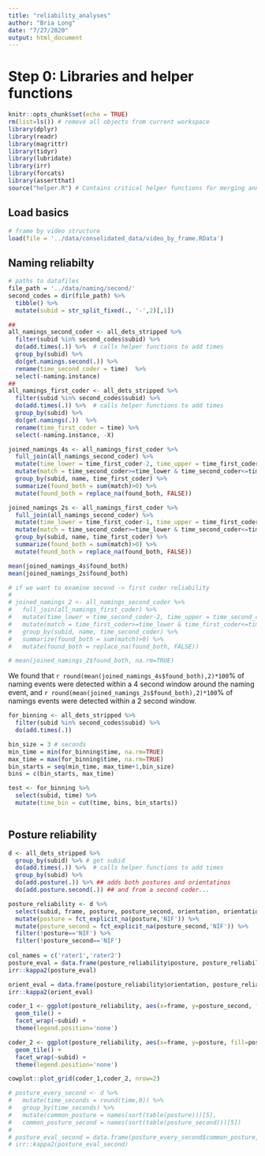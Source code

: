 ```yaml
---
title: "reliability_analyses"
author: "Bria Long"
date: "7/27/2020"
output: html_document
---
```



# Step 0: Libraries and helper functions
```r
knitr::opts_chunk$set(echo = TRUE)
rm(list=ls()) # remove all objects from current workspace
library(dplyr)
library(readr)
library(magrittr)
library(tidyr)
library(lubridate)
library(irr)
library(forcats)
library(assertthat)
source("helper.R") # Contains critical helper functions for merging annotations
```

## Load basics
```r
# frame by video structure
load(file = '../data/consolidated_data/video_by_frame.RData')
```

## Naming reliabilty
```r
# paths to datafiles
file_path = '../data/naming/second/'
second_codes = dir(file_path) %>%
  tibble() %>%
  mutate(subid = str_split_fixed(., '-',2)[,1])

##
all_namings_second_coder <- all_dets_stripped %>%
  filter(subid %in% second_codes$subid) %>%
  do(add.times(.)) %>%  # calls helper functions to add times
  group_by(subid) %>%
  do(get.namings.second(.)) %>%
  rename(time_second_coder = time)  %>%
  select(-naming.instance) 
##
all_namings_first_coder <- all_dets_stripped %>%
  filter(subid %in% second_codes$subid) %>%
  do(add.times(.)) %>%  # calls helper functions to add times
  group_by(subid) %>%
  do(get.namings(.))  %>%
  rename(time_first_coder = time) %>%
  select(-naming.instance, -X) 

joined_namings_4s <- all_namings_first_coder %>%
  full_join(all_namings_second_coder) %>%
  mutate(time_lower = time_first_coder-2, time_upper = time_first_coder+2) %>%
  mutate(match = time_second_coder>=time_lower & time_second_coder<=time_upper) %>%
  group_by(subid, name, time_first_coder) %>%
  summarize(found_both = sum(match)>0) %>% 
  mutate(found_both = replace_na(found_both, FALSE))

joined_namings_2s <- all_namings_first_coder %>%
  full_join(all_namings_second_coder) %>%
  mutate(time_lower = time_first_coder-1, time_upper = time_first_coder+1) %>%
  mutate(match = time_second_coder>=time_lower & time_second_coder<=time_upper) %>%
  group_by(subid, name, time_first_coder) %>%
  summarize(found_both = sum(match)>0) %>% 
  mutate(found_both = replace_na(found_both, FALSE))

mean(joined_namings_4s$found_both)
mean(joined_namings_2s$found_both)

# if we want to examine second -> first coder reliability
#
# joined_namings_2 <- all_namings_second_coder %>%
#   full_join(all_namings_first_coder) %>%
#   mutate(time_lower = time_second_coder-2, time_upper = time_second_coder+2) %>%
#   mutate(match = time_first_coder>=time_lower & time_first_coder<=time_upper) %>%
#   group_by(subid, name, time_second_coder) %>%
#   summarize(found_both = sum(match)>0) %>%
#   mutate(found_both = replace_na(found_both, FALSE))

# mean(joined_namings_2$found_both, na.rm=TRUE)

```
We found that `r round(mean(joined_namings_4s$found_both),2)*100`% of naming events were detected within a 4 second window around the naming event, and `r round(mean(joined_namings_2s$found_both),2)*100`% of namings events were detected within a 2 second window.



```r
for_binning <- all_dets_stripped %>%
  filter(subid %in% second_codes$subid) %>%
  do(add.times(.))

bin_size = 3 # seconds
min_time = min(for_binning$time, na.rm=TRUE)
max_time = max(for_binning$time, na.rm=TRUE)
bin_starts = seq(min_time, max_time+1,bin_size)
bins = c(bin_starts, max_time)

test <- for_binning %>%
  select(subid, time) %>%
  mutate(time_bin = cut(time, bins, bin_starts))
  
```

## Posture reliability
```r

d <- all_dets_stripped %>%
  group_by(subid) %>% # get subid
  do(add.times(.)) %>%  # calls helper functions to add times
  group_by(subid) %>%
  do(add.posture(.)) %>% ## adds both postures and orientatinos
  do(add.posture.second(.)) ## and from a second coder...
```


```r
posture_reliability <- d %>%
  select(subid, frame, posture, posture_second, orientation, orientation_second) %>%
  mutate(posture = fct_explicit_na(posture,'NIF')) %>%
  mutate(posture_second = fct_explicit_na(posture_second,'NIF')) %>%
  filter(!posture=='NIF') %>%
  filter(!posture_second=='NIF')
  
col_names = c('rater1','rater2')
posture_eval = data.frame(posture_reliability$posture, posture_reliability$posture_second)
irr::kappa2(posture_eval)

orient_eval = data.frame(posture_reliability$orientation, posture_reliability$orientation_second)
irr::kappa2(orient_eval)


```


```r
coder_1 <- ggplot(posture_reliability, aes(x=frame, y=posture_second, fill=posture_second)) +
  geom_tile() +
  facet_wrap(~subid) + 
  theme(legend.position='none')

coder_2 <- ggplot(posture_reliability, aes(x=frame, y=posture, fill=posture)) +
  geom_tile() +
  facet_wrap(~subid) + 
  theme(legend.position='none')

cowplot::plot_grid(coder_1,coder_2, nrow=2)
```

```r
# posture_every_second <- d %>%
#   mutate(time_seconds = round(time,0)) %>%
#   group_by(time_seconds) %>%
#   mutate(common_posture = names(sort(table(posture)))[5],
#   common_posture_second = names(sort(table(posture_second)))[5])
# 
# posture_eval_second = data.frame(posture_every_second$common_posture, posture_every_second$common_posture_second)
# irr::kappa2(posture_eval_second)
```

